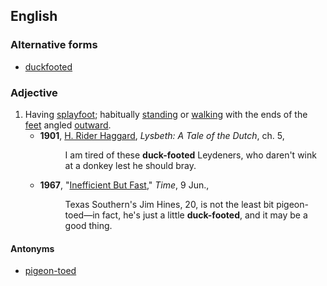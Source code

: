 ==English==

===Alternative forms===
* [[duckfooted]]

===Adjective===
{{en-adj|head=[[duck]]-[[footed]]}}

# Having [[splayfoot]]; habitually [[stand]]ing or [[walk]]ing with the ends of the [[feet]] angled [[outward]].
#* '''1901''', [[w:H._Rider_Haggard|H. Rider Haggard]], ''Lysbeth: A Tale of the Dutch'', ch. 5,
#*: I am tired of these '''duck-footed''' Leydeners, who daren't wink at a donkey lest he should bray.
#* '''1967''', "[http://www.time.com/time/magazine/article/0,9171,843893,00.html Inefficient But Fast]," ''Time'', 9 Jun.,
#*: Texas Southern's Jim Hines, 20, is not the least bit pigeon-toed—in fact, he's just a little '''duck-footed''', and it may be a good thing.

====Antonyms====
* [[pigeon-toed]]